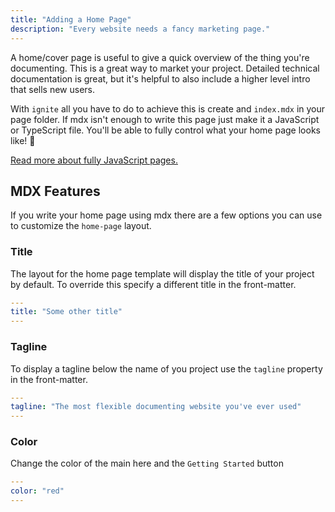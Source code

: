 ```yaml
---
title: "Adding a Home Page"
description: "Every website needs a fancy marketing page."
---
```


A home/cover page is useful to give a quick overview of the thing you're documenting.
This is a great way to market your project.
Detailed technical documentation is great, but it's helpful to also include a higher level intro that sells new users.

With `ignite` all you have to do to achieve this is create and `index.mdx` in your page folder.
If mdx isn't enough to write this page just make it a JavaScript or TypeScript file.
You'll be able to fully control what your home page looks like! :partying_face:

[Read more about fully JavaScript pages.](../advanced-features/javascript-pages)

## MDX Features

If you write your home page using mdx there are a few options you can use to customize the `home-page` layout.

### Title

The layout for the home page template will display the title of your project by default.
To override this specify a different title in the front-matter.

```yaml
---
title: "Some other title"
---

```

### Tagline

To display a tagline below the name of you project use the `tagline` property in the front-matter.

```yaml
---
tagline: "The most flexible documenting website you've ever used"
---

```

### Color

Change the color of the main here and the `Getting Started` button

```yaml
---
color: "red"
---

```
